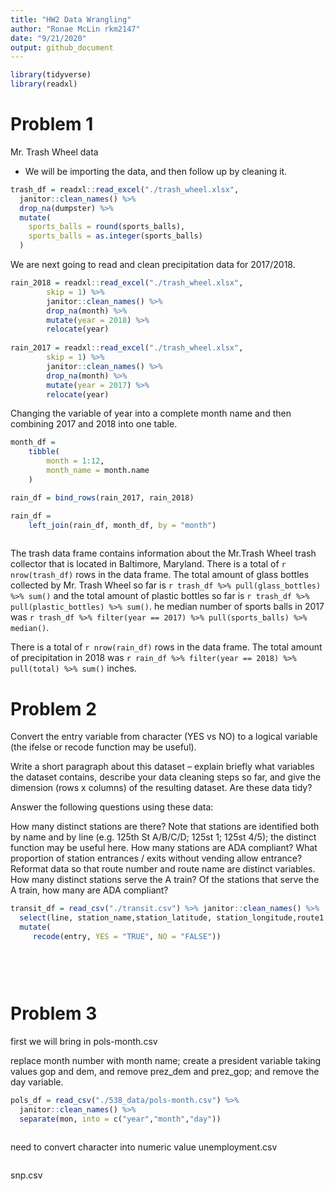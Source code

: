 ```yaml
---
title: "HW2 Data Wrangling"
author: "Ronae McLin rkm2147"
date: "9/21/2020"
output: github_document
---
```


```r
library(tidyverse)
library(readxl)
```

# Problem 1

 Mr. Trash Wheel data

- We will be importing the data, and then follow up by cleaning it.

```r
trash_df = readxl::read_excel("./trash_wheel.xlsx",                    range = "A2:N408") %>% 
  janitor::clean_names() %>% 
  drop_na(dumpster) %>% 
  mutate(
    sports_balls = round(sports_balls),
    sports_balls = as.integer(sports_balls)
  )

```

We are next going to read and clean precipitation data for 2017/2018. 

```r
rain_2018 = readxl::read_excel("./trash_wheel.xlsx",                    sheet = "2018 Precipitation",
        skip = 1) %>% 
        janitor::clean_names() %>% 
        drop_na(month) %>% 
        mutate(year = 2018) %>% 
        relocate(year)
  
rain_2017 = readxl::read_excel("./trash_wheel.xlsx",                    sheet = "2017 Precipitation",
        skip = 1) %>% 
        janitor::clean_names() %>% 
        drop_na(month) %>% 
        mutate(year = 2017) %>% 
        relocate(year)
```

Changing the variable of year into a complete month name and then combining 2017 and 2018 into one table. 

```r
month_df = 
	tibble(
		month = 1:12,
		month_name = month.name
	)

rain_df = bind_rows(rain_2017, rain_2018)

rain_df =
	left_join(rain_df, month_df, by = "month") 
  
```


The trash data frame contains information about the Mr.Trash Wheel trash collector that is located in Baltimore, Maryland. 
There is a total of `r nrow(trash_df)` rows in the data frame. The total amount of glass bottles collected by Mr. Trash Wheel so far is `r trash_df %>% pull(glass_bottles) %>% sum()` and the total amount of plastic bottles so far is `r trash_df %>% pull(plastic_bottles) %>% sum()`. 
he median number of sports balls in 2017 was `r trash_df %>% filter(year == 2017) %>% pull(sports_balls) %>% median()`.

There is a total of `r nrow(rain_df)` rows in the data frame.
The total amount of precipitation in 2018 was `r rain_df %>% filter(year == 2018) %>% pull(total) %>% sum()` inches.


# Problem 2



 Convert the entry variable from character (YES vs NO) to a logical variable (the ifelse or recode function may be useful).

Write a short paragraph about this dataset – explain briefly what variables the dataset contains, describe your data cleaning steps so far, and give the dimension (rows x columns) of the resulting dataset. Are these data tidy?

Answer the following questions using these data:

How many distinct stations are there? Note that stations are identified both by name and by line (e.g. 125th St A/B/C/D; 125st 1; 125st 4/5); the distinct function may be useful here.
How many stations are ADA compliant?
What proportion of station entrances / exits without vending allow entrance?
Reformat data so that route number and route name are distinct variables. How many distinct stations serve the A train? Of the stations that serve the A train, how many are ADA compliant?



```r
transit_df = read_csv("./transit.csv") %>% janitor::clean_names() %>% 
  select(line, station_name,station_latitude, station_longitude,route1:route11, entry, vending,       entrance_type, ada) %>% 
  mutate(
     recode(entry, YES = "TRUE", NO = "FALSE"))
    
    
  
  
```


# Problem 3


first we will bring in pols-month.csv

 replace month number with month name; create a president variable taking values gop and dem, and remove prez_dem and prez_gop; and remove the day variable.
```r
pols_df = read_csv("./538_data/pols-month.csv") %>% 
  janitor::clean_names() %>% 
  separate(mon, into = c("year","month","day")) 



```
need to convert character into numeric value
unemployment.csv
```r

```

snp.csv
```r

```

